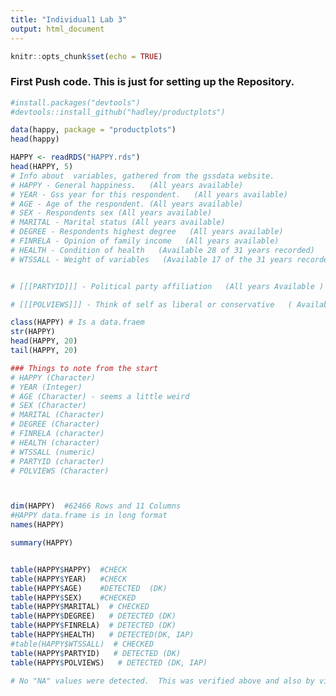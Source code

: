 ```yaml
---
title: "Individual1 Lab 3"
output: html_document
---
```


```r
knitr::opts_chunk$set(echo = TRUE)
```

### First Push code.  This is just for setting up the Repository. 

```r
#install.packages("devtools")
#devtools::install_github("hadley/productplots")

``` 


```r
data(happy, package = "productplots")
head(happy)
```


```r
HAPPY <- readRDS("HAPPY.rds")
head(HAPPY, 5)
# Info about  variables, gathered from the gssdata website.
# HAPPY - General happiness.   (All years available)
# YEAR - Gss year for this respondent.   (All years available)
# AGE - Age of the respondent. (All years available)
# SEX - Respondents sex (All years available)
# MARITAL - Marital status (All years available)
# DEGREE - Respondents highest degree   (All years available)
# FINRELA - Opinion of family income   (All years available)
# HEALTH - Condition of health   (Available 28 of 31 years recorded)
# WTSSALL - Weight of variables   (Available 17 of the 31 years recorded )


# [[[PARTYID]]] - Political party affiliation   (All years Available )

# [[[POLVIEWS]]] - Think of self as liberal or conservative   ( Available 29 of 31 years)
``` 

```r
class(HAPPY) # Is a data.fraem
str(HAPPY)
head(HAPPY, 20)
tail(HAPPY, 20)

### Things to note from the start
# HAPPY (Character)
# YEAR (Integer)
# AGE (Character) - seems a little weird
# SEX (Character)
# MARITAL (Character)
# DEGREE (Character)
# FINRELA (character)
# HEALTH (character)
# WTSSALL (numeric)
# PARTYID (character)
# POLVIEWS (Character)



dim(HAPPY)  #62466 Rows and 11 Columns
#HAPPY data.frame is in long format
names(HAPPY)

summary(HAPPY)



```

```r

table(HAPPY$HAPPY)  #CHECK
table(HAPPY$YEAR)   #CHECK
table(HAPPY$AGE)    #DETECTED  (DK)
table(HAPPY$SEX)    #CHECKED
table(HAPPY$MARITAL)  # CHECKED
table(HAPPY$DEGREE)   # DETECTED (DK)
table(HAPPY$FINRELA)  # DETECTED (DK)
table(HAPPY$HEALTH)   # DETECTED(DK, IAP)
#table(HAPPY$WTSSALL)  # CHECKED
table(HAPPY$PARTYID)   # DETECTED (DK)
table(HAPPY$POLVIEWS)   # DETECTED (DK, IAP)

# No "NA" values were detected.  This was verified above and also by viewing the global enviroment uisng the search bar. 

```